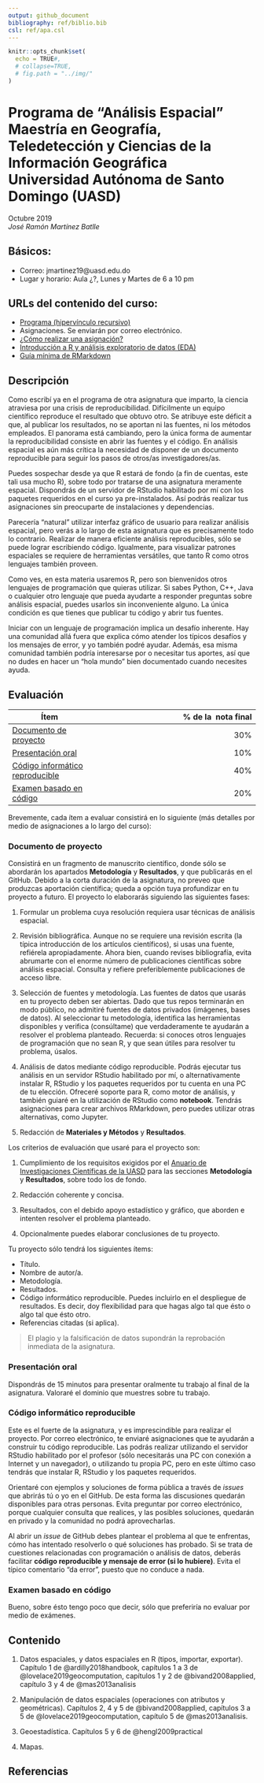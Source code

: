 ```yaml
---
output: github_document
bibliography: ref/biblio.bib
csl: ref/apa.csl
---
```



```r
knitr::opts_chunk$set(
  echo = TRUE#,
  # collapse=TRUE,
  # fig.path = "../img/"
)
```

<!-- Este .md fue generado a partir del .Rmd homónimo. Edítese el .Rmd -->

# Programa de "Análisis Espacial" <br/> Maestría en Geografía, Teledetección y Ciencias de la Información Geográfica <br/> Universidad Autónoma de Santo Domingo (UASD)
Octubre 2019 <br/>
*José Ramón Martínez Batlle*

## Básicos:
* Correo: jmartinez19@uasd.edu.do
* Lugar y horario: Aula ¿?, Lunes y Martes de 6 a 10 pm

## URLs del contenido del curso:
* [Programa (hipervínculo recursivo)](programa-biogeografia-geo1310.md)
* Asignaciones. Se enviarán por correo electrónico.
* [¿Cómo realizar una asignación?](ref/como-hacer-una-asignacion.md)
* [Introducción a R y análisis exploratorio de datos (EDA)](ref/introduccion-a-r.md)
* [Guía mínima de RMarkdown](ref/guia-minima-de-rmarkdown.md)

## Descripción

Como escribí ya en el programa de otra asignatura que imparto, la ciencia atraviesa por una crisis de reproducibilidad. Difícilmente un equipo científico reproduce el resultado que obtuvo otro. Se atribuye este déficit a que, al publicar los resultados, no se aportan ni las fuentes, ni los métodos empleados. El panorama está cambiando, pero la única forma de aumentar la reproducibilidad consiste en abrir las fuentes y el código. En análisis espacial es aún más crítica la necesidad de disponer de un documento reproducible para seguir los pasos de otros/as investigadores/as.

Puedes sospechar desde ya que R estará de fondo (a fin de cuentas, este tali usa mucho R), sobre todo por tratarse de una asignatura meramente espacial. Dispondrás de un servidor de RStudio habilitado por mí con los paquetes requeridos en el curso ya pre-instalados. Así podrás realizar tus asignaciones sin preocuparte de instalaciones y dependencias.

Parecería "natural" utilizar interfaz gráfico de usuario para realizar análisis espacial, pero verás a lo largo de esta asignatura que es precisamente todo lo contrario. Realizar de manera eficiente análisis reproducibles, sólo se puede lograr escribiendo código. Igualmente, para visualizar patrones espaciales se requiere de herramientas versátiles, que tanto R como otros lenguajes también proveen. 

Como ves, en esta materia usaremos R, pero son bienvenidos otros lenguajes de programación que quieras utilizar. Si sabes Python, C++, Java o cualquier otro lenguaje que pueda ayudarte a responder preguntas sobre análisis espacial, puedes usarlos sin inconveniente alguno. La única condición es que tienes que publicar tu código y abrir tus fuentes.

Iniciar con un lenguaje de programación implica un desafío inherente. Hay una comunidad allá fuera que explica cómo atender los típicos desafíos y los mensajes de error, y yo también podré ayudar. Además, esa misma comunidad también podría interesarse por o necesitar tus aportes, así que no dudes en hacer un "hola mundo" bien documentado cuando necesites ayuda.

## Evaluación

| Ítem | % de la \ nota final |
|-|-:|
| [Documento de proyecto](#documento-de-proyecto) | 30% |
| [Presentación oral](#presentación-oral) | 10% |
| [Código informático reproducible](#código-informático-reproducible) | 40% |
| [Examen basado en código](#examen-basado-en-código) | 20% |

Brevemente, cada ítem a evaluar consistirá en lo siguiente (más detalles por medio de asignaciones a lo largo del curso):

### Documento de proyecto

Consistirá en un fragmento de manuscrito científico, donde sólo se abordarán los apartados **Metodología** y **Resultados**, y que publicarás en el GitHub. Debido a la corta duración de la asignatura, no preveo que produzcas aportación científica; queda a opción tuya profundizar en tu proyecto a futuro. El proyecto lo elaborarás siguiendo las siguientes fases:

1. Formular un problema cuya resolución requiera usar técnicas de análisis espacial.

2. Revisión bibliográfica. Aunque no se requiere una revisión escrita (la típica introducción de los artículos científicos), si usas una fuente, refiérela apropiadamente. Ahora bien, cuando revises bibliografía, evita abrumarte con el enorme número de publicaciones científicas sobre análisis espacial. Consulta y refiere preferiblemente publicaciones de acceso libre.

3. Selección de fuentes y metodología. Las fuentes de datos que usarás en tu proyecto deben ser abiertas. Dado que tus repos terminarán en modo público, no admitiré fuentes de datos privados (imágenes, bases de datos). Al seleccionar tu metodología, identifica las herramientas disponibles y verifica (consúltame) que verdaderamente te ayudarán a resolver el problema planteado. Recuerda: si conoces otros lenguajes de programación que no sean R, y que sean útiles para resolver tu problema, úsalos.

4. Análisis de datos mediante código reproducible. Podrás ejecutar tus análisis en un servidor RStudio habilitado por mí, o alternativamente instalar R, RStudio y los paquetes requeridos por tu cuenta en una PC de tu elección. Ofreceré soporte para R, como motor de análisis, y también guiaré en la utilización de RStudio como **notebook**. Tendrás asignaciones para crear archivos RMarkdown, pero puedes utilizar otras alternativas, como Jupyter.

5. Redacción de **Materiales y Métodos** y **Resultados**.

Los criterios de evaluación que usaré para el proyecto son:

1. Cumplimiento de los requisitos exigidos por el [Anuario de Investigaciones Científicas de la UASD](docs/instrucciones-para-autores-anuario-investigaciones-cientificas-UASD.pdf) para las secciones **Metodología** y **Resultados**, sobre todo los de fondo.

2. Redacción coherente y concisa. 

3. Resultados, con el debido apoyo estadístico y gráfico, que aborden e intenten resolver el problema planteado.

4. Opcionalmente puedes elaborar conclusiones de tu proyecto.

Tu proyecto sólo tendrá los siguientes ítems:

  * Título.
  * Nombre de autor/a.
  * Metodología.
  * Resultados.
  * Código informático reproducible. Puedes incluirlo en el despliegue de resultados. Es decir, doy flexibilidad para que hagas algo tal que ésto o algo tal que ésto otro.
  * Referencias citadas (si aplica).

> El plagio y la falsificación de datos supondrán la reprobación inmediata de la asignatura.

### Presentación oral

Dispondrás de 15 minutos para presentar oralmente tu trabajo al final de la asignatura. Valoraré el dominio que muestres sobre tu trabajo.

### Código informático reproducible

Este es el fuerte de la asignatura, y es imprescindible para realizar el proyecto. Por correo electrónico, te enviaré asignaciones que te ayudarán a construir tu código reproducible. Las podrás realizar utilizando el servidor RStudio habilitado por el profesor (sólo necesitarás una PC con conexión a Internet y un navegador), o utilizando tu propia PC, pero en este último caso tendrás que instalar R, RStudio y los paquetes requeridos.

Orientaré con ejemplos y soluciones de forma pública a través de *issues* que abrirás tú o yo en el GitHub. De esta forma las discusiones quedarán disponibles para otras personas. Evita preguntar por correo electrónico, porque cualquier consulta que realices, y las posibles soluciones, quedarán en privado y la comunidad no podrá aprovecharlas.

Al abrir un *issue* de GitHub debes plantear el problema al que te enfrentas, cómo has intentado resolverlo o qué soluciones has probado. Si se trata de cuestiones relacionadas con programación o análisis de datos, deberás facilitar **código reproducible y mensaje de error (si lo hubiere)**. Evita el típico comentario "da error", puesto que no conduce a nada.

### Examen basado en código

Bueno, sobre ésto tengo poco que decir, sólo que preferiría no evaluar por medio de exámenes.

## Contenido

1. Datos espaciales, y datos espaciales en R (tipos, importar, exportar). Capítulo 1 de @ardilly2018handbook, capítulos 1 a 3 de @lovelace2019geocomputation, capítulos 1 y 2 de @bivand2008applied, capítulo 3 y 4 de @mas2013analisis

2. Manipulación de datos espaciales (operaciones con atributos y geométricas). Capítulos 2, 4 y 5 de @bivand2008applied, capítulos 3 a 5 de @lovelace2019geocomputation, capítulo 5 de @mas2013analisis.



3. Geoestadística. Capítulos 5 y 6 de @hengl2009practical

4. Mapas.

## Referencias

